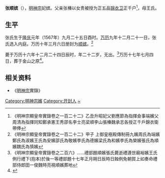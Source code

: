 {{東亞女性歷史人物
|名稱 =顺嫔张氏
|身份 =明朝妃嫔
|位號= 嫔
|出生年=1567年
|出生地= 河南[[开封府|开封府]]大康县
|婚年=1582年
|逝世年=1588年
|墳墓=北京金山
|父親=张榛
|母親=王氏
|夫=[[明神宗|明神宗]]
}}

'''张顺嫔'''（{{bd|1567年||1589年||}}），[[明神宗|明神宗]]妃嫔。父亲张榛以女贵被授为正五品[[锦衣卫|锦衣卫]]正千户<ref>《明神宗顯皇帝實錄卷之一百二十二》乙丑升昭妃父劉應節為指揮僉事端嬪父周清為指揮同知鄭承憲王秀邵名李士亮梁順李山張榛魏承志各授正千戶錦衣衛帶俸</ref>，母王氏。

== 生平 ==

张氏生于[[隆庆|隆庆]]元年（1567年）九月二十五日酉时。[[万历|万历]]九年十二月二十一日，张氏选入内庭。万历十年三月六日册封为[[顺嫔|顺嫔]]。<ref>《明神宗顯皇帝實錄卷之一百二十二》甲子 上御皇極殿傳制冊九嬪周氏為端嬪鄭氏為淑嬪王氏為安嬪邵氏為敬嬪李氏為德嬪梁氏為和嬪李氏為榮嬪張氏為順嬪魏氏為慎嬪</ref>

薨于万历十六年十二月二十四日辰时，年二十二岁，无出。<ref>《明神宗顯皇帝實錄卷之二百六》......禮部題順嬪張氏薨逝禮遵世廟裕嬪王氏例行禮下(抱本)於後一等禮部題十七年正月朔日辰時日蝕例免朝賀上如奏命禮部侍郎田一俊魏時亮視順嬪葬地</ref>万历十七年七月四日，葬于金山之原<ref>{{Cite journal
|last =
|first =
|author =刘精义、鲁琪
|coauthors =
|date =2014
|year =
|month =
|title =《明代妃嫔陵园及圹志》
|journal =故宫博物院院刊
|volume =
|issue =1980年2期
|pages =29—44
|publisher =故宫博物馆
|location =北京市
|issn =0452-7402
|pmid =
|doi =
|bibcode =
|oclc =
|id =
|url =https://www.dpm.org.cn/court/talk/203994.html
|language =Zh-hans
|quote =6.顺嫔圹志」嫔姓张氏河南开封府大康县人父榛授锦」衣卫千户母王氏」嫔以万历九年十二月二十一日选入」内庭祗事」皇上德性柔淑夙夜恭勤十年三月六日册封」为顺嫔十六年十二月二十四日辰时薨」逝距其生隆庆元年九月二十五日酉时」享年二十有二其薨也」皇上辍视朝一日特赐谕祭」两宫圣母及」中宫以下皆致祭以十七年七月四日葬于」金山之原」嫔寿虽弗遐然承宠宫闱始终全福夫复何」憾儒臣奉」命志于玄室百世之下其尚有徵焉」[……]
|access-date =2022-06-09
|archive-date =2022-06-11
|archive-url =https://web.archive.org/web/20220611172224/https://www.dpm.org.cn/court/talk/203994.html
}}</ref>{{Rp|37}}。

== 相关资料 ==
{{Reflist|2}}
*《[[明神宗|明神宗]]實錄》

{{明神宗皇室}}
[[Category:明神宗嬪|Category:明神宗嬪]]
[[Category:开封人|Category:开封人]]
[[Category:张姓|~]]